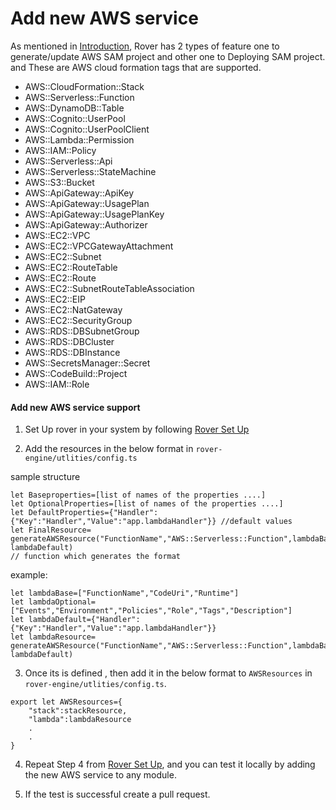 # Add new AWS service

As mentioned in [Introduction](Introduction.mdx#add-new-feature), Rover has 2 types of feature one to generate/update AWS SAM project and other one to Deploying SAM project.
and These are AWS cloud formation tags that are supported.


* AWS::CloudFormation::Stack
* AWS::Serverless::Function
* AWS::DynamoDB::Table
* AWS::Cognito::UserPool
* AWS::Cognito::UserPoolClient
* AWS::Lambda::Permission
* AWS::IAM::Policy
* AWS::Serverless::Api
* AWS::Serverless::StateMachine
* AWS::S3::Bucket
* AWS::ApiGateway::ApiKey
* AWS::ApiGateway::UsagePlan
* AWS::ApiGateway::UsagePlanKey
* AWS::ApiGateway::Authorizer
* AWS::EC2::VPC
* AWS::EC2::VPCGatewayAttachment
* AWS::EC2::Subnet
* AWS::EC2::RouteTable
* AWS::EC2::Route
* AWS::EC2::SubnetRouteTableAssociation
* AWS::EC2::EIP
* AWS::EC2::NatGateway
* AWS::EC2::SecurityGroup
* AWS::RDS::DBSubnetGroup
* AWS::RDS::DBCluster
* AWS::RDS::DBInstance
* AWS::SecretsManager::Secret
* AWS::CodeBuild::Project
* AWS::IAM::Role


#### Add new AWS service support

1. Set Up rover in your system by following [Rover Set Up](Rover%20Set%20Up)

2. Add the resources in the below  format in `rover-engine/utlities/config.ts`

sample structure
```JS
let Baseproperties=[list of names of the properties ....]
let OptionalProperties=[list of names of the properties ....]
let DefaultProperties={"Handler":{"Key":"Handler","Value":"app.lambdaHandler"}} //default values
let FinalResource= generateAWSResource("FunctionName","AWS::Serverless::Function",lambdaBase,lambdaOptional, lambdaDefault)
// function which generates the format
```

example:
```JS
let lambdaBase=["FunctionName","CodeUri","Runtime"]
let lambdaOptional=["Events","Environment","Policies","Role","Tags","Description"]
let lambdaDefault={"Handler":{"Key":"Handler","Value":"app.lambdaHandler"}}
let lambdaResource= generateAWSResource("FunctionName","AWS::Serverless::Function",lambdaBase,lambdaOptional, lambdaDefault)
```

3. Once its is defined , then add it in the below format to `AWSResources`   in  `rover-engine/utlities/config.ts`.

```JS
export let AWSResources={
    "stack":stackResource,
    "lambda":lambdaResource
    .
    .
}   
```
4. Repeat Step 4 from [Rover Set Up](Rover%20Set%20Up), and you can test it locally by adding the new AWS service to any module.

5. If the test is successful create a pull request.  



